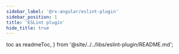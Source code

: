 ```yaml
---
sidebar_label: '@rx-angular/eslint-plugin'
sidebar_position: 1
title: 'ESLint plugin'
hide_title: true
---
```


  toc as readmeToc,
} from '@site/../../libs/eslint-plugin/README.md';

<Readme />

<!-- Workaround for generating table of contents -->
<!-- See https://github.com/facebook/docusaurus/issues/3915#issuecomment-896193142 -->

